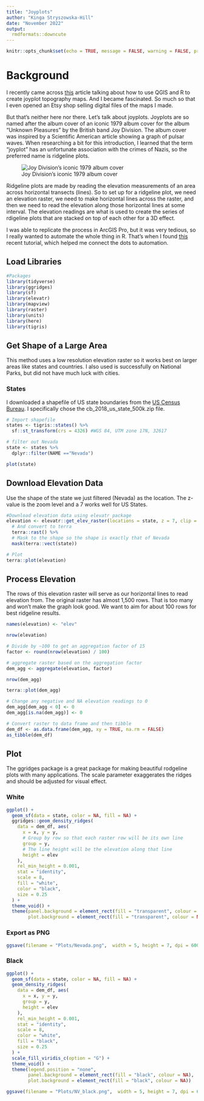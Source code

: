 ```yaml
---
title: "Joyplots"
author: "Kinga Stryszowska-Hill"
date: "November 2022"
output:
  rmdformats::downcute
---
```


```r
knitr::opts_chunk$set(echo = TRUE, message = FALSE, warning = FALSE, progress = FALSE)
```

# Background

I recently came across [this](https://www.helenmakesmaps.com/post/how-to-joy-plot) article talking about how to use QGIS and R to create joyplot topography maps. And I became fascinated. So much so that I even opened an Etsy shop selling digital files of the maps I made.

But that's neither here nor there. Let's talk about joyplots. Joyplots are so named after the album cover of an iconic 1979 album cover for the album “Unknown Pleasures” by the British band Joy Division. The album cover was inspired by a Scientific American article showing a graph of pulsar waves. When researching a bit for this introduction, I learned that the term "joyplot" has an unfortunate association with the crimes of Nazis, so the preferred name is ridgeline plots. 

![Joy Division's iconic 1979 album cover](C:/Users/Kinga Hill/Dropbox/ACADEMIA/R/ProtfolioProjects/JoyDivision.jpg)

Ridgeline plots are made by reading the elevation measurements of an area across horizontal transects (lines). So to set up for a ridgeline plot, we need an elevation raster, we need to make horizontal lines across the raster, and then we need to read the elevation along those horizontal lines at some interval. The elevation readings are what is used to create the series of rdigeline plots that are stacked on top of each other for a 3D effect.

I was able to replicate the process in ArcGIS Pro, but it was very tedious, so I really wanted to automate the whole thing in R. That's when I found [this](https://dieghernan.github.io/202205_Unknown-pleasures-R/) recent tutorial, which helped me connect the dots to automation. 

## Load Libraries
```r
#Packages
library(tidyverse) 
library(ggridges)
library(sf)
library(elevatr)
library(mapview)
library(raster)
library(units)
library(here)
library(tigris)
```

## Get Shape of a Large Area
This method uses a low resolution elevation raster so it works best on larger areas like states and countries. I also used is successfully on National Parks, but did not have much luck with cities. 

### States
I downloaded a shapefile of US state boundaries from the [US Census Bureau](https://www.census.gov/geographies/mapping-files/time-series/geo/carto-boundary-file.html). I specifically chose the cb_2018_us_state_500k.zip file. 
```r
# Import shapefile
states <- tigris::states() %>%
  sf::st_transform(crs = 4326) #WGS 84, UTM zone 17N, 32617

# filter out Nevada
state <- states %>%
  dplyr::filter(NAME =="Nevada")

plot(state)
```

## Download Elevation Data
Use the shape of the state we just filtered (Nevada) as the location.
The z-value is the zoom level and a 7 works well for US States.
```r
#Download elevation data using elevatr package
elevation <- elevatr::get_elev_raster(locations = state, z = 7, clip = "bbox") %>%
  # And convert to terra
  terra::rast() %>%
  # Mask to the shape so the shape is exactly that of Nevada
  mask(terra::vect(state))

# Plot
terra::plot(elevation)
```

## Process Elevation
The rows of this elevation raster will serve as our horizontal lines to read elevation from.
The original raster has almost 1,500 rows. That is too many and won't make the graph look good. We want to aim for about 100 rows for best ridgeline results. 
```r
names(elevation) <- "elev"

nrow(elevation)

# Divide by ~100 to get an aggregation factor of 15
factor <- round(nrow(elevation) / 100)

# aggregate raster based on the aggregation factor
dem_agg <- aggregate(elevation, factor)

nrow(dem_agg)

terra::plot(dem_agg)

# Change any negative and NA elevation readings to 0
dem_agg[dem_agg < 0] <- 0
dem_agg[is.na(dem_agg)] <- 0

# Convert raster to data frame and then tibble
dem_df <- as.data.frame(dem_agg, xy = TRUE, na.rm = FALSE)
as_tibble(dem_df)
```

## Plot
The ggridges package is a great package for making beautiful rodgeline plots with many applications. The scale parameter exaggerates the ridges and should be adjusted for visual effect.

### White
```r
ggplot() +
  geom_sf(data = state, color = NA, fill = NA) +
  ggridges::geom_density_ridges(
    data = dem_df, aes(
      x = x, y = y,
      # Group by row so that each raster row will be its own line
      group = y,
      # The line height will be the elevation along that line
      height = elev
    ),
    rel_min_height = 0.001,
    stat = "identity",
    scale = 8,
    fill = "white",
    color = "black",
    size = 0.25
  ) +
  theme_void() +
  theme(panel.background = element_rect(fill = "transparent", colour = NA),  
        plot.background = element_rect(fill = "transparent", colour = NA))
```

### Export as PNG
```r
ggsave(filename = "Plots/Nevada.png",  width = 5, height = 7, dpi = 600, device = "png")
```


### Black
```r
ggplot() +
  geom_sf(data = state, color = NA, fill = NA) +
  geom_density_ridges(
    data = dem_df, aes(
      x = x, y = y,
      group = y,
      height = elev
    ),
    rel_min_height = 0.001,
    stat = "identity",
    scale = 8,
    color = "white",
    fill = "black",
    size = 0.25
  ) +
  scale_fill_viridis_c(option = "G") +
  theme_void() +
  theme(legend.position = "none",
        panel.background = element_rect(fill = "black", colour = NA),  
        plot.background = element_rect(fill = "black", colour = NA))
```


```r
ggsave(filename = "Plots/NV_black.png",  width = 5, height = 7, dpi = 600, device = "png")
```

